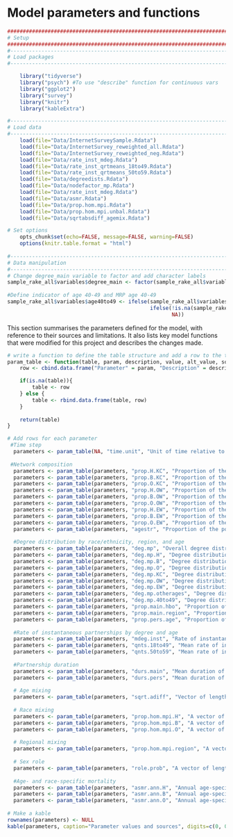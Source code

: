 # Model parameters and functions {#parameters}
```r

####################################################################################
# Setup
####################################################################################
#-----------------------------------------------------------------------------------
# Load packages
#-----------------------------------------------------------------------------------

    library("tidyverse")
    library("psych") #To use "describe" function for continuous vars
    library("ggplot2")
    library("survey")
    library("knitr")
    library("kableExtra")

#-----------------------------------------------------------------------------------
# Load data
#-----------------------------------------------------------------------------------
    load(file="Data/InternetSurveySample.Rdata")
    load(file="Data/InternetSurvey_reweighted_all.Rdata")
    load(file="Data/InternetSurvey_reweighted_neg.Rdata")
    load(file="Data/rate_inst_mdeg.Rdata")
    load(file="Data/rate_inst_qrtmeans_18to49.Rdata")
    load(file="Data/rate_inst_qrtmeans_50to59.Rdata")
    load(file="Data/degreedists.Rdata")
    load(file="Data/nodefactor_mp.Rdata")
    load(file="Data/rate_inst_mdeg.Rdata")
    load(file="Data/asmr.Rdata")
    load(file="Data/prop.hom.mpi.Rdata")
    load(file="Data/prop.hom.mpi.unbal.Rdata")
    load(file="Data/sqrtabsdiff_agemix.Rdata")

# Set options
    opts_chunk$set(echo=FALSE, message=FALSE, warning=FALSE)
    options(knitr.table.format = "html") 
    
#-----------------------------------------------------------------------------------
# Data manipulation
#-----------------------------------------------------------------------------------
# Change degree_main variable to factor and add character labels
sample_rake_all$variables$degree_main <- factor(sample_rake_all$variables$degree_main, levels = c(0, 1), labels = c("No main", "Main"))
    
#Define indicator of age 40-49 and MRP age 40-49
sample_rake_all$variables$age40to49 <- ifelse(sample_rake_all$variables$age %in% c(40:49), 1,
                                              ifelse(!is.na(sample_rake_all$variables$age), 0,
                                                     NA))

```

This section summarises the parameters defined for the model, with reference to their sources and limitations. It also lists key model functions that were modified for this project and describes the changes made.

```r
# write a function to define the table structure and add a row to the table with a new parameter or attribute
param_table <- function(table, param, description, value, alt_value, sources){
    row <- cbind.data.frame("Parameter" = param, "Description" = description, "Value" = value, "Alternate value(s)" = alt_value, "Source(s)" = sources)

    if(is.na(table)){
        table <- row
    } else {
        table <- rbind.data.frame(table, row)
    }
   
    return(table)
}

# Add rows for each parameter
 #Time step
  parameters <- param_table(NA, "time.unit", "Unit of time relative to one day", 7, NA, NA)
  
 #Network composition
  parameters <- param_table(parameters, "prop.H.KC", "Proportion of the population that lives in King County and is Hispanic", round(prop.table(svytable(~region + hbo, sample_rake_all, round=FALSE)),4)[1,1], NA, "2011-2015 American Community Survey (ACS) 5-year estimates [@WA-census] and estimates of the size of the MSM population by county [@Grey2016]")
  parameters <- param_table(parameters, "prop.B.KC", "Proportion of the population that lives in King County and is black", round(prop.table(svytable(~region + hbo, sample_rake_all, round=FALSE)),4)[1,2], NA, "2011-2015 American Community Survey (ACS) 5-year estimates [@WA-census] and estimates of the size of the MSM population by county [@Grey2016]")
  parameters <- param_table(parameters, "prop.O.KC", "Proportion of the population that lives in King County and is other race/ethnicity", round(prop.table(svytable(~region + hbo, sample_rake_all, round=FALSE)),4)[1,3], NA, "2011-2015 American Community Survey (ACS) 5-year estimates [@WA-census] and estimates of the size of the MSM population by county [@Grey2016]")
  parameters <- param_table(parameters, "prop.H.OW", "Proportion of the population that lives in other Western WA counties and is Hispanic", round(prop.table(svytable(~region + hbo, sample_rake_all, round=FALSE)),4)[2,1], NA, "2011-2015 American Community Survey (ACS) 5-year estimates [@WA-census] and estimates of the size of the MSM population by county [@Grey2016]")
  parameters <- param_table(parameters, "prop.B.OW", "Proportion of the population that lives in other Western WA counties and is black", round(prop.table(svytable(~region + hbo, sample_rake_all, round=FALSE)),4)[2,2], NA, "2011-2015 American Community Survey (ACS) 5-year estimates [@WA-census] and estimates of the size of the MSM population by county [@Grey2016]")
  parameters <- param_table(parameters, "prop.O.OW", "Proportion of the population that lives in other Western WA counties and is other race/ethnicity", round(prop.table(svytable(~region + hbo, sample_rake_all, round=FALSE)),4)[2,3], NA, "2011-2015 American Community Survey (ACS) 5-year estimates [@WA-census] and estimates of the size of the MSM population by county [@Grey2016]")
  parameters <- param_table(parameters, "prop.H.EW", "Proportion of the population that lives in Eastern WA and is Hispanic", round(prop.table(svytable(~region + hbo, sample_rake_all, round=FALSE)),4)[3,1], NA, "2011-2015 American Community Survey (ACS) 5-year estimates [@WA-census] and estimates of the size of the MSM population by county [@Grey2016]")
  parameters <- param_table(parameters, "prop.B.EW", "Proportion of the population that lives in Eastern WA and is black", round(prop.table(svytable(~region + hbo, sample_rake_all, round=FALSE)),4)[3,2], NA, "2011-2015 American Community Survey (ACS) 5-year estimates [@WA-census] and estimates of the size of the MSM population by county [@Grey2016]")
  parameters <- param_table(parameters, "prop.O.EW", "Proportion of the population that lives in Eastern WA and is other race/ethnicity", round(prop.table(svytable(~region + hbo, sample_rake_all, round=FALSE)),4)[3,3], NA, "2011-2015 American Community Survey (ACS) 5-year estimates [@WA-census] and estimates of the size of the MSM population by county [@Grey2016]")
  parameters <- param_table(parameters, "agestr", "Proportion of the population in each age group 18-24 through 55-59", paste(round(prop.table(svytable(~age_cat, sample_rake_all, round=FALSE)),4), collapse=", "), NA, "2011-2015 American Community Survey (ACS) 5-year estimates [@WA-census] and estimates of the size of the MSM population by county [@Grey2016]")
  
  #Degree distribution by race/ethnicity, region, and age
  parameters <- param_table(parameters, "deg.mp", "Overall degree distribution (order: 0 main 0 pers, 0 main 1 pers, 0 main 2+ pers, 1 main 0 pers, 1 main 1 pers, 1 main 2+ pers)", paste(as.vector(t(round(degree$deg.mp[1:2,1:3], 4))), collapse=", "), NA, "WHPP survey, assumed to apply to HIV-negative and HIV-positive MSM")
  parameters <- param_table(parameters, "deg.mp.H", "Degree distribution for Hispanic men", paste(as.vector(t(round(degree$deg.mp.H[1:2,1:3], 4))), collapse=", "), NA, "WHPP survey, assumed to apply to HIV-negative and HIV-positive MSM")
  parameters <- param_table(parameters, "deg.mp.B", "Degree distribution for black men", paste(as.vector(t(degree$deg.mp.B[1:2,1:3])), collapse=", "), NA, "WHPP survey, assumed to apply to HIV-negative and HIV-positive MSM")
  parameters <- param_table(parameters, "deg.mp.O", "Degree distribution for other race/ethnicity men", paste(as.vector(t(round(degree$deg.mp.O[1:2,1:3], 4))), collapse=", "), NA, "WHPP survey, assumed to apply to HIV-negative and HIV-positive MSM")
  parameters <- param_table(parameters, "deg.mp.KC", "Degree distribution for King County men", paste(as.vector(t(round(degree$deg.mp.KC[1:2,1:3], 4))), collapse=", "), NA, "WHPP survey, assumed to apply to HIV-negative and HIV-positive MSM")
  parameters <- param_table(parameters, "deg.mp.OW", "Degree distribution for other western WA men", paste(as.vector(t(round(degree$deg.mp.OW[1:2,1:3], 4))), collapse=", "), NA, "WHPP survey, assumed to apply to HIV-negative and HIV-positive MSM")
  parameters <- param_table(parameters, "deg.mp.EW", "Degree distribution for Eastern WA men", paste(as.vector(t(round(degree$deg.mp.EW[1:2,1:3], 4))), collapse=", "), NA, "WHPP survey, assumed to apply to HIV-negative and HIV-positive MSM")
  parameters <- param_table(parameters, "deg.mp.otherages", "Degree distribution for men aged 18-39 and 50-59", paste(as.vector(t(round(degree$deg.mp.otherages[1:2,1:3], 4))), collapse=", "), NA, "WHPP survey, assumed to apply to HIV-negative and HIV-positive MSM")
  parameters <- param_table(parameters, "deg.mp.40to49", "Degree distribution for men aged 40-49", paste(as.vector(t(round(degree$deg.mp.40to49[1:2,1:3], 4))), collapse=", "), NA, "WHPP survey, assumed to apply to HIV-negative and HIV-positive MSM")
  parameters <- param_table(parameters, "prop.main.hbo", "Proportion of nodes in main partnerships that are Hispanic, Black, and Other", paste(as.vector(round(nodefactor_mp$prop.inmainXrace, 4)), collapse=", "), NA, "WHPP survey, assumed to apply to HIV-negative and HIV-positive MSM. EVENTUALLY REPLACE USING DATA ON MIXING BY RACE FROM MMP AND FROM THE WHPP SAMPLE REWEIGHTED TO NEG/UNK TOTALS. (BUT WILL NEED TO USE DATA FROM WHPP REWEIGHTED TO ALL FOR DEGREE)")
  parameters <- param_table(parameters, "prop.main.region", "Proportion of nodes in main partnerships that are in King County, other counties in western WA, and eastern WA", paste(as.vector(round(nodefactor_mp$prop.inmainXregion, 4)), collapse=", "), "Consider exploring scenarios with cross-regional mixing", "WHPP survey with assumptions about alters' region")
  parameters <- param_table(parameters, "prop.pers.age", "Proportion of nodes in persistent partnerships that are ages 18-39 or 50-59 vs. ages 40-49 (note this double-counts nodes with concurrent pships)", "NULL - not included in the base model", paste(as.vector(round(nodefactor_mp$prop.inpersXage, 4)), collapse=", "), "WHPP survey, assumed to apply to HIV-negative and HIV-positive MSM. EVENTUALLY REPLACE USING DATA ON MIXING BY AGE FROM MMP AND FROM THE WHPP SAMPLE REWEIGHTED TO NEG/UNK TOTALS. WILL NEED TO USE DATA FROM WHPP REWEIGHTED TO ALL FOR DEGREE")
    
  #Rate of instantaneous partnerships by degree and age
  parameters <- param_table(parameters, "mdeg.inst", "Rate of instantaneous partnerships by momentary degree (order: 0 main 0 pers, 0 main 1 pers, 0 main 2+ pers, 1 main 0 pers, 1 main 1 pers, 1 main 2+ pers)", paste(c(meansXdegmatrix[1,1], meansXdegmatrix[1,2], meansXdegmatrix[1,3], meansXdegmatrix[2,1], meansXdegmatrix[2,2], meansXdegmatrix[2,3]), collapse = ", "), NA, "WHPP survey, assumed to apply to HIV-negative and HIV-positive MSM")
  parameters <- param_table(parameters, "qnts.18to49", "Mean rate of instantaneous partnerships by quartile among men aged 18 to 49", paste(round(avg.qrtmeans.18to49, 6), collapse=", "), NA, "WHPP survey, assumed to apply to HIV-negative and HIV-positive MSM")
  parameters <- param_table(parameters, "qnts.50to59", "Mean rate of instantaneous partnerships by quartile among men aged 50 to 59",  paste(round(avg.qrtmeans.50to59, 6), collapse=", "), NA, "WHPP survey, assumed to apply to HIV-negative and HIV-positive MSM")
  
  #Partnership duration
  parameters <- param_table(parameters, "durs.main", "Mean duration of main partnerships in days", as.numeric(round(svyquantile(~pship_age_main, sample_rake_all, quantile=.5, na.rm=TRUE)/log(2), 0)), NA, "WHPP survey, assumed to apply to HIV-negative and HIV-positive MSM")
  parameters <- param_table(parameters, "durs.pers", "Mean duration of persistent partnerships in days", as.numeric(round(svyquantile(~pship_age_pers, sample_rake_all, quantile=.5, na.rm=TRUE)/log(2), 0)), NA, "WHPP survey, assumed to apply to HIV-negative and HIV-positive MSM")
  
  # Age mixing
  parameters <- param_table(parameters, "sqrt.adiff", "Vector of length 3 with the mean absolute differences between the square root of ego and alter ages in main, persistent, and instantaneous partnerships", paste(round(sqrtabsdiff_agemix,4), collapse=", "), NA, "WHPP survey, assumed to apply to HIV-negative and HIV-positive MSM. EVENTUALLY REPLACE USING DATA ON MIXING BY AGE FROM MMP AND FROM THE WHPP SAMPLE REWEIGHTED TO NEG/UNK TOTALS")
  
  # Race mixing
  parameters <- param_table(parameters, "prop.hom.mpi.H", "A vector of length 3 for the proportion of main, casual, and instantaneous partnerships involving Hispanic MSM that are homophilous on race. Base value from the balanced mixing matrices, alternate value from the unbalanced mixing matrices.", paste(round(prop.hom.mpi$Hispanic, 4), collapse=", "), paste(round(prop.hom.mpi.unbal$Hispanic, 4), collapse=", "), "WHPP survey, assumed to apply to HIV-negative and HIV-positive MSM. EVENTUALLY REPLACE USING DATA ON MIXING BY RACE/ETH FROM MMP AND FROM THE WHPP SAMPLE REWEIGHTED TO NEG/UNK TOTALS. WILL NEED TO USE DATA FROM WHPP REWEIGHTED TO ALL FOR DEGREE AND RATE_INST")
  parameters <- param_table(parameters, "prop.hom.mpi.B", "A vector of length 3 for the proportion of main, casual, and instantaneous partnerships involving black MSM that are homophilous on race. Base value from the balanced mixing matrices, alternate value from the unbalanced mixing matrices.", paste(round(prop.hom.mpi$Black, 4), collapse=", "), paste(round(prop.hom.mpi.unbal$Black, 4), collapse=", "), "WHPP survey, assumed to apply to HIV-negative and HIV-positive MSM. EVENTUALLY REPLACE USING DATA ON MIXING BY RACE/ETH FROM MMP AND FROM THE WHPP SAMPLE REWEIGHTED TO NEG/UNK TOTALS. WILL NEED TO USE DATA FROM WHPP REWEIGHTED TO ALL FOR DEGREE AND RATE_INST")
  parameters <- param_table(parameters, "prop.hom.mpi.O", "A vector of length 3 for the proportion of main, casual, and instantaneous partnerships involving other race/ethnicity MSM that are homophilous on race. Base value from the balanced mixing matrices, alternate value from the unbalanced mixing matrices.", paste(round(prop.hom.mpi$Other, 4), collapse=", "), paste(round(prop.hom.mpi.unbal$Other, 4), collapse=", "), "WHPP survey, assumed to apply to HIV-negative and HIV-positive MSM. EVENTUALLY REPLACE USING DATA ON MIXING BY RACE/ETH FROM MMP AND FROM THE WHPP SAMPLE REWEIGHTED TO NEG/UNK TOTALS. WILL NEED TO USE DATA FROM WHPP REWEIGHTED TO ALL FOR DEGREE AND RATE_INST")
  
  # Regional mixing
  parameters <- param_table(parameters, "prop.hom.mpi.region", "A vector of length 3 for the proportion of main, persistent, and instantaneous partnerships that are within-region", "1, random, random", "1, 1, 1", "Assumption/sensitivity analyses")
  
  # Sex role
  parameters <- param_table(parameters, "role.prob", "A vector of length 3 for the probability of sexual role as insertive, receptive, and versatile", paste(round(prop.table(svytable(~position_cat, sample_rake_all, round=FALSE)),3)[[2]], round(prop.table(svytable(~position_cat, sample_rake_all, round=FALSE)),3)[[1]], round(prop.table(svytable(~position_cat, sample_rake_all, round=FALSE)),3)[[3]], sep=", "), NA, "WHPP survey, assumed to apply to HIV-negative and HIV-positive MSM.")
  
  #Age- and race-specific mortality 
  parameters <- param_table(parameters, "asmr.ann.H", "Annual age-specific mortality rate for Hispanic men (for 5-year age groups from 15 to 59)", paste(round(asmr[,1]/100000, 5), collapse=", "), NA, "National Vital Statistics data, 2015")
  parameters <- param_table(parameters, "asmr.ann.B", "Annual age-specific mortality rate for black men (for 5-year age groups from 15 to 59)", paste(round(asmr[,2]/100000, 5), collapse=", "), NA, "National Vital Statistics data, 2015")
  parameters <- param_table(parameters, "asmr.ann.O", "Annual age-specific mortality rate for other men (for 5-year age groups from 15 to 59)", paste(round(asmr[,3]/100000, 5), collapse=", "), NA, "National Vital Statistics data, 2015")
  
# Make a kable
rownames(parameters) <- NULL
kable(parameters, caption="Parameter values and sources", digits=c(0, 0, 4, 4, 0)) %>% kable_styling(full_width=F, position="center") %>% column_spec(1, width = "5cm") %>% column_spec(2, width = "10cm") %>% column_spec(3, width = "5cm") %>% column_spec(4, width = "8cm") %>% column_spec(5, width = "20cm") %>% group_rows("Model specifications", 1,1) %>% group_rows("Network composition",2,11) %>% group_rows("Degree distribution by nodal attribute", 12,23) %>% group_rows("Rate of instantaneous partnerships", 24,26) %>% group_rows("Partnership duration", 27,28) %>% group_rows("Age mixing", 29,29) %>% group_rows("Racial/ethnic mixing", 30,32) %>% group_rows("Regional mixing", 33,33) %>% group_rows("Sex role", 34,34) %>% group_rows("Age-specific mortality", 35,37)
```

```r

```